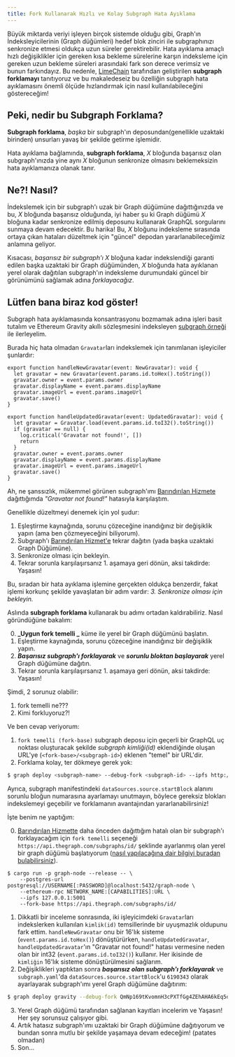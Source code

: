 ```yaml
---
title: Fork Kullanarak Hızlı ve Kolay Subgraph Hata Ayıklama
---
```


Büyük miktarda veriyi işleyen birçok sistemde olduğu gibi, Graph'ın İndeksleyicilerinin (Graph düğümleri) hedef blok zinciri ile subgraphınızı senkronize etmesi oldukça uzun süreler gerektirebilir. Hata ayıklama amaçlı hızlı değişiklikler için gereken kısa bekleme sürelerine karşın indeksleme için gereken uzun bekleme süreleri arasındaki fark son derece verimsiz ve bunun farkındayız. Bu nedenle, [LimeChain](https://limechain.tech/) tarafından geliştirilen **subgraph forklamayı** tanıtıyoruz ve bu makaledeseiz bu özelliğin subgraph hata ayıklamasını önemli ölçüde hızlandırmak için nasıl kullanılabileceğini göstereceğim!

## Peki, nedir bu Subgraph Forklama?

**Subgraph forklama**, _başka_ bir subgraph'ın deposundan(genellikle uzaktaki birinden) unsurları yavaş bir şekilde getirme işlemidir.

Hata ayıklama bağlamında, **subgraph forklama**, _X_ bloğunda başarısız olan subgraph'ınızda yine aynı _X_ bloğunun senkronize olmasını beklemeksizin hata ayıklamanıza olanak tanır.

## Ne?! Nasıl?

İndekslemek için bir subgraph'ı uzak bir Graph düğümüne dağıttığınızda ve bu, _X_ bloğunda başarısız olduğunda, iyi haber şu ki Graph düğümü _X_ bloğuna kadar senkronize edilmiş deposunu kullanarak GraphQL sorgularını sunmaya devam edecektir. Bu harika! Bu, _X_ bloğunu indeksleme sırasında ortaya çıkan hataları düzeltmek için "güncel" depodan yararlanabileceğimiz anlamına geliyor.

Kısacası, _başarısız bir subgraph'ı_ _X_ bloğuna kadar indekslendiği garanti edilen başka uzaktaki bir Graph düğümünden, _X_ bloğunda hata ayıklanan yerel olarak dağıtılan subgraph'ın indeksleme durumundaki güncel bir görünümünü sağlamak adına _forklayacağız_.

## Lütfen bana biraz kod göster!

Subgraph hata ayıklamasında konsantrasyonu bozmamak adına işleri basit tutalım ve Ethereum Gravity akıllı sözleşmesini indeksleyen [subgraph örneği](https://github.com/graphprotocol/graph-tooling/tree/main/examples/ethereum-gravatar) ile ilerleyelim.

Burada hiç hata olmadan `Gravatar`ları indekslemek için tanımlanan işleyiciler şunlardır:

```tsx
export function handleNewGravatar(event: NewGravatar): void {
  let gravatar = new Gravatar(event.params.id.toHex().toString())
  gravatar.owner = event.params.owner
  gravatar.displayName = event.params.displayName
  gravatar.imageUrl = event.params.imageUrl
  gravatar.save()
}

export function handleUpdatedGravatar(event: UpdatedGravatar): void {
  let gravatar = Gravatar.load(event.params.id.toI32().toString())
  if (gravatar == null) {
    log.critical('Gravatar not found!', [])
    return
  }
  gravatar.owner = event.params.owner
  gravatar.displayName = event.params.displayName
  gravatar.imageUrl = event.params.imageUrl
  gravatar.save()
}
```

Ah, ne şanssızlık, mükemmel görünen subgraph'ımı [Barındırılan Hizmete](https://thegraph.com/hosted-service/) dağıttığımda _"Gravatar not found!"_ hatasıyla karşılaştım.

Genellikle düzeltmeyi denemek için yol şudur:

1. Eşleştirme kaynağında, sorunu çözeceğine inandığınız bir değişiklik yapın (ama ben çözmeyeceğini biliyorum).
2. Subgraph'ı [Barındırılan Hizmet'e](https://thegraph.com/hosted-service/) tekrar dağıtın (yada başka uzaktaki Graph Düğümüne).
3. Senkronize olması için bekleyin.
4. Tekrar sorunla karşılaşırsanız 1. aşamaya geri dönün, aksi takdirde: Yaşasın!

Bu, sıradan bir hata ayıklama işlemine gerçekten oldukça benzerdir, fakat işlemi korkunç şekilde yavaşlatan bir adım vardır: _3. Senkronize olması için bekleyin._

Aslında **subgraph forklama** kullanarak bu adımı ortadan kaldırabiliriz. Nasıl göründüğüne bakalım:

0. **_Uygun fork temelli _** küme ile yerel bir Graph düğümünü başlatın.
1. Eşleştirme kaynağında, sorunu çözeceğine inandığınız bir değişiklik yapın.
2. **_Başarısız subgraph'ı forklayarak_** ve **_sorunlu bloktan başlayarak_** yerel Graph düğümüne dağıtın.
3. Tekrar sorunla karşılaşırsanız 1. aşamaya geri dönün, aksi takdirde: Yaşasın!

Şimdi, 2 sorunuz olabilir:

1. fork temelli ne???
2. Kimi forkluyoruz?!

Ve ben cevap veriyorum:

1. `fork temelli (fork-base)` subgraph deposu için geçerli bir GraphQL uç noktası oluşturacak şekilde _subgraph kimliği(id)_ eklendiğinde oluşan URL'ye (`<fork-base>/<subgraph-id>`) eklenen "temel" bir URL'dir.
2. Forklama kolay, ter dökmeye gerek yok:

```bash
$ graph deploy <subgraph-name> --debug-fork <subgraph-id> --ipfs http://localhost:5001 --node http://localhost:8020
```

Ayrıca, subgraph manifestindeki `dataSources.source.startBlock` alanını sorunlu bloğun numarasına ayarlamayı unutmayın, böylece gereksiz blokları indekslemeyi geçebilir ve forklamanın avantajından yararlanabilirsiniz!

İşte benim ne yaptığım:

0. [Barındırılan Hizmette](https://thegraph.com/hosted-service/) daha önceden dağıttığım hatalı olan bir subgraph'ı forklayacağım için `fork temelli` seçeneği `https://api.thegraph.com/subgraphs/id/` şeklinde ayarlanmış olan yerel bir graph düğümü başlatıyorum ([nasıl yapılacağına dair bilgiyi buradan bulabilirsiniz](https://github.com/graphprotocol/graph-node#running-a-local-graph-node)).

```
$ cargo run -p graph-node --release -- \
    --postgres-url postgresql://USERNAME[:PASSWORD]@localhost:5432/graph-node \
    --ethereum-rpc NETWORK_NAME:[CAPABILITIES]:URL \
    --ipfs 127.0.0.1:5001
    --fork-base https://api.thegraph.com/subgraphs/id/
```

1. Dikkatli bir inceleme sonrasında, iki işleyicimdeki `Gravatar`ları indekslerken kullanılan `kimlik(id)` temsillerinde bir uyuşmazlık oldupunu fark ettim. `handleNewGravatar` onu bir 16'lık sisteme (`event.params.id.toHex()`) dönüştürürken, `handleUpdatedGravatar`, `handleUpdatedGravatar`'ın "Gravatar not found!" hatası vermesine neden olan bir int32 (`event.params.id.toI32()`) kullanır. Her ikisinde de `kimliğin` 16'lık sisteme dönüştürülmesini sağlarım.
2. Değişiklikleri yaptıktan sonra **_başarısız olan subgraph'ı forklayarak_** ve `subgraph.yaml`'da `dataSources.source.startBlock`'u `6190343` olarak ayarlayarak subgraph'ımı yerel Graph düğümüne dağıtırım:

```bash
$ graph deploy gravity --debug-fork QmNp169tKvomnH3cPXTfGg4ZEhAHA6kEq5oy1XDqAxqHmW --ipfs http://localhost:5001 --node http://localhost:8020
```

3. Yerel Graph düğümü tarafından sağlanan kayıtları incelerim ve Yaşasın! Her şey sorunsuz çalışıyor gibi.
4. Artık hatasız subgraph'ımı uzaktaki bir Graph düğümüne dağıtıyorum ve bundan sonra mutlu bir şekilde yaşamaya devam edeceğim! (patates olmadan)
5. Son...
